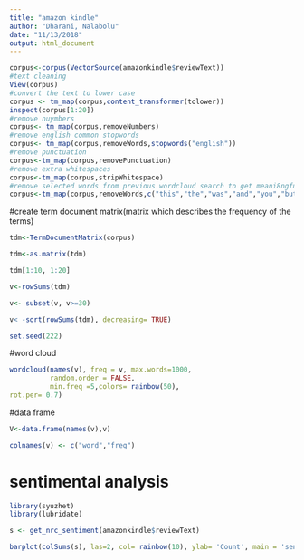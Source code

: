 ```yaml
---
title: "amazon kindle"
author: "Dharani, Nalabolu"
date: "11/13/2018"
output: html_document
---
```


```r
corpus<-corpus(VectorSource(amazonkindle$reviewText))
#text cleaning
View(corpus)
#convert the text to lower case
corpus <- tm_map(corpus,content_transformer(tolower))
inspect(corpus[1:20])
#remove nuymbers
corpus<- tm_map(corpus,removeNumbers)
#remove english common stopwords
corpus<- tm_map(corpus,removeWords,stopwords("english"))
#remove punctuation
corpus<-tm_map(corpus,removePunctuation)
#remove extra whitespaces
corpus<-tm_map(corpus,stripWhitespace)
#remove selected words from previous wordcloud search to get meani8ngful results
corpus<-tm_map(corpus,removeWords,c("this","the","was","and","you","but","her","this","that","she","with","book"))
```

#create term document matrix(matrix which describes the frequency of the terms)

```r

tdm<-TermDocumentMatrix(corpus)

tdm<-as.matrix(tdm)

tdm[1:10, 1:20]

v<-rowSums(tdm)

v<- subset(v, v>=30)

v< -sort(rowSums(tdm), decreasing= TRUE)

set.seed(222)

```



#word cloud
```r

wordcloud(names(v), freq = v, max.words=1000, 
          random.order = FALSE, 
          min.freq =5,colors= rainbow(50),
rot.per= 0.7)
```

#data frame
```r

V<-data.frame(names(v),v)

colnames(v) <- c("word","freq")

```


# sentimental analysis 
```r

library(syuzhet)
library(lubridate)

s <- get_nrc_sentiment(amazonkindle$reviewText)

barplot(colSums(s), las=2, col= rainbow(10), ylab= 'Count', main = 'sentiment analysis of amazon kindle')
```




